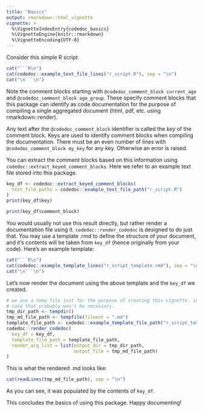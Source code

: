 ```yaml
---
title: "Basics"
output: rmarkdown::html_vignette
vignette: >
  %\VignetteIndexEntry{codedoc_basics}
  %\VignetteEngine{knitr::rmarkdown}
  %\VignetteEncoding{UTF-8}
---
```


Consider this simple R script:

```r
cat("```R\n")
cat(codedoc::example_text_file_lines("r_script.R"), sep = "\n")
cat("\n```\n")
```

Note the comment blocks starting with `@codedoc_comment_block current_age` and 
`@codedoc_comment_block age_group`.
These specify comment blocks that this package can identify as code 
documentation for the purpose of compiling a single aggregated document
(html, pdf, etc. using rmarkdown::render).

Any text after the `@codedoc_comment_block` identifier is called the *key* of 
the comment block.
Keys are used to identify comment blocks when compiling the documentation.
There must be an even number of lines with `@codedoc_comment_block my_key` for 
any key. Otherwise an error is raised.

You can extract the comment blocks based on this information using
`codedoc::extract_keyed_comment_blocks`. Here we refer to an example text
file stored into this package.

```r
key_df <- codedoc::extract_keyed_comment_blocks(
  text_file_paths = codedoc::example_text_file_path("r_script.R")
)
print(key_df$key)
```

```r
print(key_df$comment_block)
```

You would usually not use this result directly, but rather render a 
documentation file using it. `codedoc::render_codedoc` is designed to do just
that. You may use a template .rmd to define the structure of your document,
and it's contents will be taken from `key_df` (hence originally from your code).
Here's an example template:

```r
cat("```R\n")
cat(codedoc::example_template_lines("r_script_template.rmd"), sep = "\n")
cat("\n```\n")
```
Let's now render the document using the above template and the `key_df` 
we created.

```r
# we use a temp file just for the purpose of creating this vignette. in your
# case that probably won't be necessary.
tmp_dir_path <- tempdir()
tmp_md_file_path <- tempfile(fileext = ".md")
template_file_path <- codedoc::example_template_file_path("r_script_template.rmd")
codedoc::render_codedoc(
  key_df = key_df, 
  template_file_path = template_file_path,
  render_arg_list = list(output_dir = tmp_dir_path, 
                         output_file = tmp_md_file_path)
)

```

This is what the rendered .md looks like:

```r
cat(readLines(tmp_md_file_path), sep = "\n")
```


As you can see, it was populated by the contents of `key_df`.

This concludes the basics of using this package. Happy documenting!


